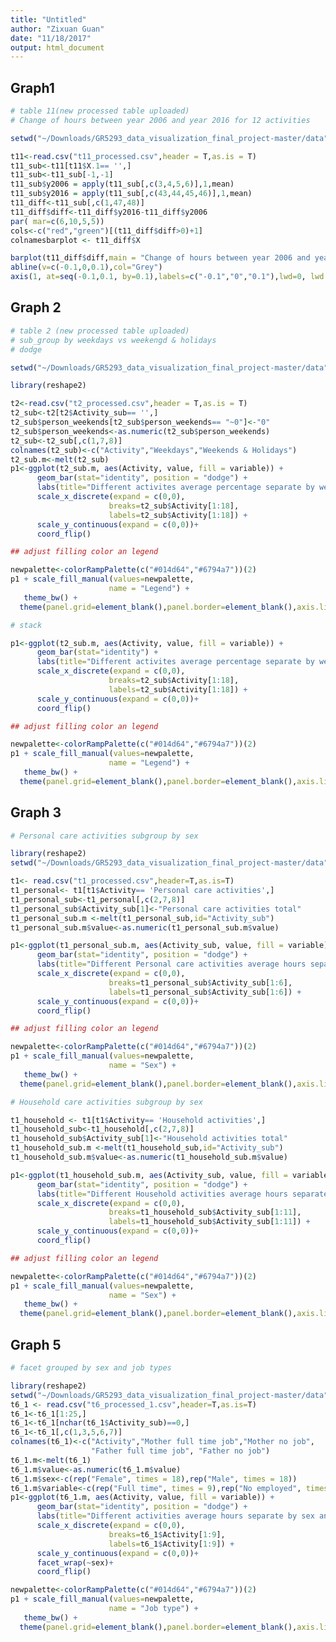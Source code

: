 ```yaml
---
title: "Untitled"
author: "Zixuan Guan"
date: "11/18/2017"
output: html_document
---
```

## Graph1 ##

```r
# table 11(new processed table uploaded)
# Change of hours between year 2006 and year 2016 for 12 activities 

setwd("~/Downloads/GR5293_data_visualization_final_project-master/data")

t11<-read.csv("t11_processed.csv",header = T,as.is = T)
t11_sub<-t11[t11$X.1== '',]
t11_sub<-t11_sub[-1,-1]
t11_sub$y2006 = apply(t11_sub[,c(3,4,5,6)],1,mean)
t11_sub$y2016 = apply(t11_sub[,c(43,44,45,46)],1,mean)
t11_diff<-t11_sub[,c(1,47,48)]
t11_diff$diff<-t11_diff$y2016-t11_diff$y2006
par( mar=c(6,10,5,5)) 
cols<-c("red","green")[(t11_diff$diff>0)+1]
colnamesbarplot <- t11_diff$X

barplot(t11_diff$diff,main = "Change of hours between year 2006 and year 2016 for 12 activities ",names.arg = colnamesbarplot, las=1, border = NA,space = 1, horiz = T, axes = F,col = cols,cex.names=0.5)
abline(v=c(-0.1,0,0.1),col="Grey")
axis(1, at=seq(-0.1,0.1, by=0.1),labels=c("-0.1","0","0.1"),lwd=0, lwd.ticks=1)

```

## Graph 2 ##

```r
# table 2 (new processed table uploaded)
# sub_group by weekdays vs weekengd & holidays
# dodge

setwd("~/Downloads/GR5293_data_visualization_final_project-master/data")

library(reshape2)

t2<-read.csv("t2_processed.csv",header = T,as.is = T)
t2_sub<-t2[t2$Activity_sub== '',]
t2_sub$person_weekends[t2_sub$person_weekends== "~0"]<-"0"
t2_sub$person_weekends<-as.numeric(t2_sub$person_weekends)
t2_sub<-t2_sub[,c(1,7,8)]
colnames(t2_sub)<-c("Activity","Weekdays","Weekends & Holidays")
t2_sub.m<-melt(t2_sub)
p1<-ggplot(t2_sub.m, aes(Activity, value, fill = variable)) + 
      geom_bar(stat="identity", position = "dodge") +
      labs(title="Different activites average percentage separate by weekdays or not",x ="Activities", y = "Average percentage")+
      scale_x_discrete(expand = c(0,0),
                      breaks=t2_sub$Activity[1:18],
                      labels=t2_sub$Activity[1:18]) + 
      scale_y_continuous(expand = c(0,0))+
      coord_flip() 

## adjust filling color an legend

newpalette<-colorRampPalette(c("#014d64","#6794a7"))(2)
p1 + scale_fill_manual(values=newpalette,
                      name = "Legend") +
   theme_bw() + 
  theme(panel.grid=element_blank(),panel.border=element_blank(),axis.line=element_line(size=1,colour="black"))
```
```r
# stack

p1<-ggplot(t2_sub.m, aes(Activity, value, fill = variable)) + 
      geom_bar(stat="identity") +
      labs(title="Different activites average percentage separate by weekdays or not",x ="Activities", y = "Average percentage")+
      scale_x_discrete(expand = c(0,0),
                      breaks=t2_sub$Activity[1:18],
                      labels=t2_sub$Activity[1:18]) + 
      scale_y_continuous(expand = c(0,0))+
      coord_flip() 

## adjust filling color an legend

newpalette<-colorRampPalette(c("#014d64","#6794a7"))(2)
p1 + scale_fill_manual(values=newpalette,
                      name = "Legend") +
   theme_bw() + 
  theme(panel.grid=element_blank(),panel.border=element_blank(),axis.line=element_line(size=1,colour="black"))
```

## Graph 3##

```r
# Personal care activities subgroup by sex

library(reshape2)
setwd("~/Downloads/GR5293_data_visualization_final_project-master/data")

t1<- read.csv("t1_processed.csv",header=T,as.is=T)
t1_personal<- t1[t1$Activity== 'Personal care activities',]
t1_personal_sub<-t1_personal[,c(2,7,8)]
t1_personal_sub$Activity_sub[1]<-"Personal care activities total"
t1_personal_sub.m <-melt(t1_personal_sub,id="Activity_sub")
t1_personal_sub.m$value<-as.numeric(t1_personal_sub.m$value)

p1<-ggplot(t1_personal_sub.m, aes(Activity_sub, value, fill = variable)) + 
      geom_bar(stat="identity", position = "dodge") +
      labs(title="Different Personal care activities average hours separate by sex",x ="Activities", y = "Average hours")+
      scale_x_discrete(expand = c(0,0),
                      breaks=t1_personal_sub$Activity_sub[1:6],
                      labels=t1_personal_sub$Activity_sub[1:6]) + 
      scale_y_continuous(expand = c(0,0))+
      coord_flip() 

## adjust filling color an legend

newpalette<-colorRampPalette(c("#014d64","#6794a7"))(2)
p1 + scale_fill_manual(values=newpalette,
                      name = "Sex") +
   theme_bw() + 
  theme(panel.grid=element_blank(),panel.border=element_blank(),axis.line=element_line(size=1,colour="black"))
```

```r
# Household care activities subgroup by sex

t1_household <- t1[t1$Activity== 'Household activities',]
t1_household_sub<-t1_household[,c(2,7,8)]
t1_household_sub$Activity_sub[1]<-"Household activities total"
t1_household_sub.m <-melt(t1_household_sub,id="Activity_sub")
t1_household_sub.m$value<-as.numeric(t1_household_sub.m$value)

p1<-ggplot(t1_household_sub.m, aes(Activity_sub, value, fill = variable)) + 
      geom_bar(stat="identity", position = "dodge") +
      labs(title="Different Household activities average hours separate by sex",x ="Activities", y = "Average hours")+
      scale_x_discrete(expand = c(0,0),
                      breaks=t1_household_sub$Activity_sub[1:11],
                      labels=t1_household_sub$Activity_sub[1:11]) + 
      scale_y_continuous(expand = c(0,0))+
      coord_flip() 

## adjust filling color an legend

newpalette<-colorRampPalette(c("#014d64","#6794a7"))(2)
p1 + scale_fill_manual(values=newpalette,
                      name = "Sex") +
   theme_bw() + 
  theme(panel.grid=element_blank(),panel.border=element_blank(),axis.line=element_line(size=1,colour="black"))
```

## Graph 5 ##

```r
# facet grouped by sex and job types

library(reshape2)
setwd("~/Downloads/GR5293_data_visualization_final_project-master/data")
t6_1 <- read.csv("t6_processed_1.csv",header=T,as.is=T)
t6_1<-t6_1[1:25,]
t6_1<-t6_1[nchar(t6_1$Activity_sub)==0,]
t6_1<-t6_1[,c(1,3,5,6,7)]
colnames(t6_1)<-c("Activity","Mother full time job","Mother no job",
                  "Father full time job", "Father no job")
t6_1.m<-melt(t6_1)
t6_1.m$value<-as.numeric(t6_1.m$value)
t6_1.m$sex<-c(rep("Female", times = 18),rep("Male", times = 18))
t6_1.m$variable<-c(rep("Full time", times = 9),rep("No employed", times = 9),rep("Full time", times = 9),rep("No employed", times = 9))
p1<-ggplot(t6_1.m, aes(Activity, value, fill = variable)) + 
      geom_bar(stat="identity", position = "dodge") +
      labs(title="Different activities average hours separate by sex and jobs",x ="Activities", y = "Average hours")+
      scale_x_discrete(expand = c(0,0),
                      breaks=t6_1$Activity[1:9],
                      labels=t6_1$Activity[1:9]) + 
      scale_y_continuous(expand = c(0,0))+
      facet_wrap(~sex)+
      coord_flip() 

newpalette<-colorRampPalette(c("#014d64","#6794a7"))(2)
p1 + scale_fill_manual(values=newpalette,
                      name = "Job type") +
   theme_bw() + 
  theme(panel.grid=element_blank(),panel.border=element_blank(),axis.line=element_line(size=1,colour="black"))

```


